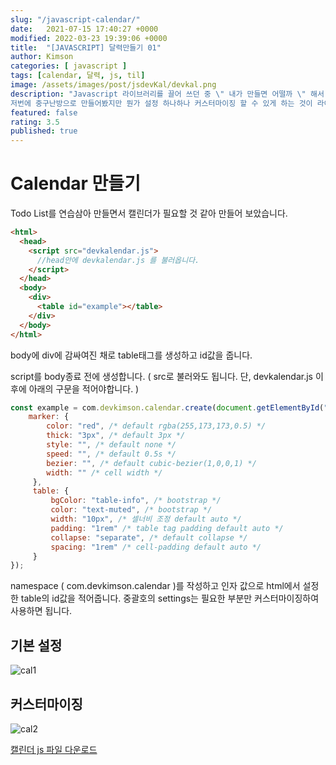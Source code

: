 ```yaml
---
slug: "/javascript-calendar/"
date:   2021-07-15 17:40:27 +0000
modified: 2022-03-23 19:39:06 +0000
title:  "[JAVASCRIPT] 달력만들기 01"
author: Kimson
categories: [ javascript ]
tags: [calendar, 달력, js, til]
image: /assets/images/post/jsdevKal/devkal.png
description: "Javascript 라이브러리를 끌어 쓰던 중 \" 내가 만들면 어떨까 \" 해서 작업을 하게 되었습니다.
저번에 중구난방으로 만들어봤지만 뭔가 설정 하나하나 커스터마이징 할 수 있게 하는 것이 라이브러리들의 특징이 아닐까 싶어 열심히 라이브러리 구조를 베끼고 관찰하면서 지금의 초본이 만들어졌습니다."
featured: false
rating: 3.5
published: true
---
```


# Calendar 만들기

Todo List를 연습삼아 만들면서 캘린더가 필요할 것 같아 만들어 보았습니다.

```html
<html>
  <head>
    <script src="devkalendar.js">
      //head안에 devkalendar.js 를 불러옵니다.
    </script>
  </head>
  <body>
    <div>
      <table id="example"></table>
    </div>
  </body>
</html>
```

body에 div에 감싸여진 채로 table태그를 생성하고 id값을 줍니다.

script를 body종료 전에 생성합니다. ( src로 불러와도 됩니다. 단, devkalendar.js 이후에 아래의 구문을 적어야합니다. )

```javascript
const example = com.devkimson.calendar.create(document.getElementById("example")||"example",{
    marker: {
        color: "red", /* default rgba(255,173,173,0.5) */
        thick: "3px", /* default 3px */
        style: "", /* default none */
        speed: "", /* default 0.5s */
        bezier: "", /* default cubic-bezier(1,0,0,1) */
        width: "" /* cell width */
     },
     table: {
         bgColor: "table-info", /* bootstrap */
         color: "text-muted", /* bootstrap */
         width: "10px", /* 셀너비 조정 default auto */
         padding: "1rem" /* table tag padding default auto */
         collapse: "separate", /* default collapse */
         spacing: "1rem" /* cell-padding default auto */
     }
});
```

namespace ( com.devkimson.calendar )를 작성하고 인자 값으로 html에서 설정한 table의 id값을 적어줍니다.
중괄호의 settings는 필요한 부분만 커스터마이징하여 사용하면 됩니다.

## 기본 설정

![cal1](/assets/images/post/jsdevKal/devkal.png)

## 커스터마이징

![cal2](/assets/images/post/jsdevKal/devkal-2.png)

<a href='/download/kalendarJS.zip' download>
  캘린더 js 파일 다운로드
</a>
